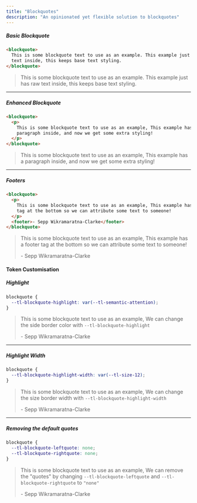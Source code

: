 ```yaml
---
title: "Blockquotes"
description: "An opinionated yet flexible solution to blockquotes"
---
```



##### Basic Blockquote

```html
<blockquote>
  This is some blockquote text to use as an example. This example just has raw
  text inside, this keeps base text styling.
</blockquote>
```

<ExampleCard>
  <blockquote>
    This is some blockquote text to use as an example. This example just has raw
    text inside, this keeps base text styling.
  </blockquote>
</ExampleCard>

---

##### Enhanced Blockquote

```html
<blockquote>
  <p>
    This is some blockquote text to use as an example, This example has a
    paragraph inside, and now we get some extra styling!
  </p>
</blockquote>
```

<ExampleCard>
  <blockquote>
    <p>
      This is some blockquote text to use as an example, This example has a
      paragraph inside, and now we get some extra styling!
    </p>
  </blockquote>
</ExampleCard>

---

##### Footers

```html
<blockquote>
  <p>
    This is some blockquote text to use as an example, This example has a footer
    tag at the bottom so we can attribute some text to someone!
  </p>
  <footer>- Sepp Wikramaratna-Clarke</footer>
</blockquote>
```

<ExampleCard>
  <blockquote>
    <p>
      This is some blockquote text to use as an example, This example has a
      footer tag at the bottom so we can attribute some text to someone!
    </p>
    <footer>- Sepp Wikramaratna-Clarke</footer>
  </blockquote>
</ExampleCard>

#### Token Customisation

##### Highlight

```css
blockquote {
  --tl-blockquote-highlight: var(--tl-semantic-attention);
}
```

<ExampleCard>
  <blockquote
    style={{ "--tl-blockquote-highlight": "var(--tl-semantic-attention)" }}
  >
    <p>
      This is some blockquote text to use as an example, We can change the side
      border color with <code>--tl-blockquote-highlight</code>
    </p>
    <footer>- Sepp Wikramaratna-Clarke</footer>
  </blockquote>
</ExampleCard>

---

##### Highlight Width

```css
blockquote {
  --tl-blockquote-highlight-width: var(--tl-size-12);
}
```

<ExampleCard>
  <blockquote
    style={{ "--tl-blockquote-highlight-width": "var(--tl-size-12)" }}
  >
    <p>
      This is some blockquote text to use as an example, We can change the size
      border width with <code>--tl-blockquote-highlight-width</code>
    </p>
    <footer>- Sepp Wikramaratna-Clarke</footer>
  </blockquote>
</ExampleCard>

---

##### Removing the default quotes

```css
blockquote {
  --tl-blockquote-leftquote: none;
  --tl-blockquote-rightquote: none;
}
```

<ExampleCard>
  <blockquote
    style={{
      "--tl-blockquote-leftquotee": "none",
      "--tl-blockquote-rightquote": "none",
    }}
  >
    <p>
      This is some blockquote text to use as an example, We can remove the
      "quotes" by changing <code>--tl-blockquote-leftquote</code> and
      <code>--tl-blockquote-rightquote</code> to <code>"none"</code>
    </p>
    <footer>- Sepp Wikramaratna-Clarke</footer>
  </blockquote>
</ExampleCard>
